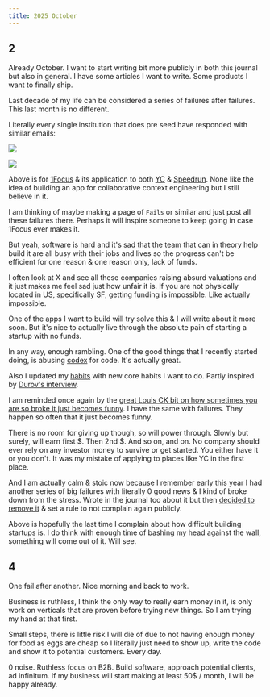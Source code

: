 ```yaml
---
title: 2025 October
---
```


## 2

Already October. I want to start writing bit more publicly in both this journal but also in general. I have some articles I want to write. Some products I want to finally ship.

Last decade of my life can be considered a series of failures after failures. This last month is no different.

Literally every single institution that does pre seed have responded with similar emails:

![](https://raw.githubusercontent.com/nikitavoloboev/media/main/nikiv/25-oct/speedrun-fail.png)

![](https://raw.githubusercontent.com/nikitavoloboev/media/main/nikiv/25-oct/yc-fail.png)

Above is for [1Focus](https://1focus.ai) & its application to both [YC](https://www.ycombinator.com) & [Speedrun](https://speedrun.a16z.com). None like the idea of building an app for collaborative context engineering but I still believe in it.

I am thinking of maybe making a page of `Fails` or similar and just post all these failures there. Perhaps it will inspire someone to keep going in case 1Focus ever makes it.

But yeah, software is hard and it's sad that the team that can in theory help build it are all busy with their jobs and lives so the progress can't be efficient for one reason & one reason only, lack of funds.

I often look at X and see all these companies raising absurd valuations and it just makes me feel sad just how unfair it is. If you are not physically located in US, specifically SF, getting funding is impossible. Like actually impossible.

One of the apps I want to build will try solve this & I will write about it more soon. But it's nice to actually live through the absolute pain of starting a startup with no funds.

In any way, enough rambling. One of the good things that I recently started doing, is abusing [codex](https://github.com/openai/codex) for code. It's actually great.

Also I updated my [habits](/habits) with new core habits I want to do. Partly inspired by [Durov's interview](https://www.youtube.com/watch?v=qjPH9njnaVU).

I am reminded once again by the [great Louis CK bit on how sometimes you are so broke it just becomes funny](https://www.youtube.com/watch?v=Y_-1l_SlA7c). I have the same with failures. They happen so often that it just becomes funny.

There is no room for giving up though, so will power through. Slowly but surely, will earn first $. Then 2nd $. And so on, and on. No company should ever rely on any investor money to survive or get started. You either have it or you don't. It was my mistake of applying to places like YC in the first place.

And I am actually calm & stoic now because I remember early this year I had another series of big failures with literally 0 good news & I kind of broke down from the stress. Wrote in the journal too about it but then [decided to remove it](https://github.com/nikitavoloboev/nikiv/commit/adec6fd05c23306a8e8f76398b42208816e4e932) & set a rule to not complain again publicly.

Above is hopefully the last time I complain about how difficult building startups is. I do think with enough time of bashing my head against the wall, something will come out of it. Will see.

## 4

One fail after another. Nice morning and back to work.

Business is ruthless, I think the only way to really earn money in it, is only work on verticals that are proven before trying new things. So I am trying my hand at that first.

Small steps, there is little risk I will die of due to not having enough money for food as eggs are cheap so I literally just need to show up, write the code and show it to potential customers. Every day.

0 noise. Ruthless focus on B2B. Build software, approach potential clients, ad infinitum. If my business will start making at least 50$ / month, I will be happy already.
